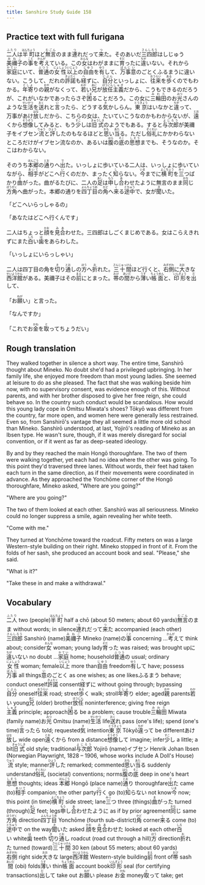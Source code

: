 ```yaml
---
title: Sanshiro Study Guide 158
---
```


## Practice text with full furigana

<p>
<ruby><rb>二人</rb><rt>ふたり</rt></ruby>は<ruby><rb>半町</rb><rt>はんちょう</rt></ruby>ほど<ruby><rb>無言</rb><rt>むごん</rt></ruby>のまま<ruby><rb>連</rb><rt>つ</rt></ruby>れだって<ruby><rb>来</rb><rt>つ</rt></ruby>た。そのあいだ<ruby><rb>三四郎</rb><rt>さんしろう</rt></ruby>はしじゅう<ruby><rb>美禰子</rb><rt>みねこ</rt></ruby>の<ruby><rb>事</rb><rt>こと</rt></ruby>を<ruby><rb>考</rb><rt>かんが</rt></ruby>えている。この<ruby><rb>女</rb><rt>おんな</rt></ruby>はわがままに<ruby><rb>育</rb><rt>そだ</rt></ruby>ったに<ruby><rb>違</rb><rt>ちが</rt></ruby>いない。それから<ruby><rb>家庭</rb><rt>かてい</rt></ruby>にいて、<ruby><rb>普通</rb><rt>ふつう</rt></ruby>の<ruby><rb>女性</rb><rt>にょしょう</rt></ruby><ruby><rb>以上</rb><rt>いじょう</rt></ruby>の<ruby><rb>自由</rb><rt>じゆう</rt></ruby>を<ruby><rb>有</rb><rt>ゆう</rt></ruby>して、<ruby><rb>万事</rb><rt>ばんじ</rt></ruby><ruby><rb>意</rb><rt>い</rt></ruby>のごとくふるまうに違いない。こうして、だれの<ruby><rb>許諾</rb><rt>きょだく</rt></ruby>も<ruby><rb>経</rb><rt>へ</rt></ruby>ずに、<ruby><rb>自分</rb><rt>じぶん</rt></ruby>といっしょに、<ruby><rb>往来</rb><rt>おうらい</rt></ruby>を<ruby><rb>歩</rb><rt>ある</rt></ruby>くのでもわかる。<ruby><rb>年寄</rb><rt>としよ</rt></ruby>りの<ruby><rb>親</rb><rt>おや</rt></ruby>がなくって、<ruby><rb>若</rb><rt>わか</rt></ruby>い<ruby><rb>兄</rb><rt>あに</rt></ruby>が<ruby><rb>放任</rb><rt>ほうにん</rt></ruby><ruby><rb>主義</rb><rt>しゅぎ</rt></ruby>だから、こうもできるのだろうが、これがいなかであったらさぞ<ruby><rb>困</rb><rt>こま</rt></ruby>ることだろう。この女に<ruby><rb>三輪田</rb><rt>みわた</rt></ruby>のお<ruby><rb>光</rb><rt>みつ</rt></ruby>さんのような<ruby><rb>生活</rb><rt>せいかつ</rt></ruby>を<ruby><rb>送</rb><rt>おく</rt></ruby>れと<ruby><rb>言</rb><rt>い</rt></ruby>ったら、どうする<ruby><rb>気</rb><rt>き</rt></ruby>かしらん。<ruby><rb>東京</rb><rt>とうきょう</rt></ruby>はいなかと<ruby><rb>違</rb><rt>ちが</rt></ruby>って、万事があけ<ruby><rb>放</rb><rt>はな</rt></ruby>しだから、こちらの女は、たいていこうなのかもわからないが、<ruby><rb>遠</rb><rt>とお</rt></ruby>くから<ruby><rb>想像</rb><rt>そうぞう</rt></ruby>してみると、もう<ruby><rb>少</rb><rt>すこ</rt></ruby>しは<ruby><rb>旧式</rb><rt>きゅうしき</rt></ruby>のようでもある。すると<ruby><rb>与次郎</rb><rt>よじろう</rt></ruby>が美禰子をイブセン<ruby><rb>流</rb><rt>りゅう</rt></ruby>と<ruby><rb>評</rb><rt>ひょう</rt></ruby>したのもなるほどと<ruby><rb>思</rb><rt>おも</rt></ruby>い<ruby><rb>当</rb><rt>あた</rt></ruby>る。ただし<ruby><rb>俗礼</rb><rt>ぞくれい</rt></ruby>にかかわらないところだけがイブセン流なのか、あるいは<ruby><rb>腹</rb><rt>はら</rt></ruby>の<ruby><rb>底</rb><rt>そこ</rt></ruby>の<ruby><rb>思想</rb><rt>しそう</rt></ruby>までも、そうなのか。そこはわからない。
</p>

<p>
そのうち<ruby><rb>本郷</rb><rt>ほんごう</rt></ruby>の<ruby><rb>通</rb><rt>とお</rt></ruby>りへ<ruby><rb>出</rb><rt>で</rt></ruby>た。いっしょに歩いている二人は、いっしょに歩いていながら、<ruby><rb>相手</rb><rt>あいて</rt></ruby>がどこへ<ruby><rb>行</rb><rt>い</rt></ruby>くのだか、まったく<ruby><rb>知</rb><rt>し</rt></ruby>らない。<ruby><rb>今</rb><rt>いま</rt></ruby>までに<ruby><rb>横町</rb><rt>よこちょう</rt></ruby>を<ruby><rb>三</rb><rt>みっ</rt></ruby>つばかり<ruby><rb>曲</rb><rt>ま</rt></ruby>がった。曲がるたびに、二人の<ruby><rb>足</rb><rt>あし</rt></ruby>は<ruby><rb>申</rb><rt>もう</rt></ruby>し<ruby><rb>合</rb><rt>あ</rt></ruby>わせたように無言のまま<ruby><rb>同</rb><rt>おな</rt></ruby>じ<ruby><rb>方角</rb><rt>ほうがく</rt></ruby>へ曲がった。本郷の通りを<ruby><rb>四丁目</rb><rt>よんちょうめ</rt></ruby>の<ruby><rb>角</rb><rt>かど</rt></ruby>へ<ruby><rb>来</rb><rt>く</rt></ruby>る<ruby><rb>途中</rb><rt>とちゅう</rt></ruby>で、女が<ruby><rb>聞</rb><rt>き</rt></ruby>いた。
</p>

<p>「どこへいらっしゃるの」</p>
<p>「あなたはどこへ行くんです」</p>
<p>
二人はちょっと<ruby><rb>顔</rb><rt>かお</rt></ruby>を<ruby><rb>見合</rb><rt>みあ</rt></ruby>わせた。三四郎はしごくまじめである。女はこらえきれずにまた<ruby><rb>白</rb><rt>しろ</rt></ruby>い<ruby><rb>歯</rb><rt>は</rt></ruby>をあらわした。
</p>

<p>「いっしょにいらっしゃい」</p>
<p>
二人は四丁目の角を<ruby><rb>切</rb><rt>き</rt></ruby>り<ruby><rb>通</rb><rt>とお</rt></ruby>しの<ruby><rb>方</rb><rt>ほう</rt></ruby>へ<ruby><rb>折</rb><rt>お</rt></ruby>れた。<ruby><rb>三十間</rb><rt>さんじゅっけん</rt></ruby>ほど行くと、<ruby><rb>右側</rb><rt>みぎがわ</rt></ruby>に<ruby><rb>大</rb><rt>おお</rt></ruby>きな<ruby><rb>西洋館</rb><rt>せいようかん</rt></ruby>がある。美禰子はその<ruby><rb>前</rb><rt>まえ</rt></ruby>にとまった。<ruby><rb>帯</rb><rt>おび</rt></ruby>の<ruby><rb>間</rb><rt>あいだ</rt></ruby>から<ruby><rb>薄</rb><rt>うす</rt></ruby>い<ruby><rb>帳面</rb><rt>ちょうめん</rt></ruby>と、<ruby><rb>印形</rb><rt>いんぎょう</rt></ruby>を<ruby><rb>出</rb><rt>だ</rt></ruby>して、
</p>

<p>
「お<ruby><rb>願</rb><rt>ねが</rt></ruby>い」と言った。
</p>

<p>「なんですか」</p>
<p>
「これでお<ruby><rb>金</rb><rt>かね</rt></ruby>を<ruby><rb>取</rb><rt>と</rt></ruby>ってちょうだい」
</p>


## Rough translation

They walked together in silence a short way. The entire time, Sanshirō thought about Mineko. No doubt she'd had a privileged upbringing. In her family life, she enjoyed more freedom than most young ladies. She seemed at leisure to do as she pleased. The fact that she was walking beside him now, with no supervisory consent, was evidence enough of this. Without parents, and with her brother disposed to give her free reign, she could behave so. In the country such conduct would be scandalous. How would this young lady cope in Omitsu Miwata's shoes? Tōkyō was different from the country, far more open, and women here were generally less restrained. Even so, from Sanshirō's vantage they all seemed a little more old school than Mineko. Sanshirō understood, at last, Yojirō's reading of Mineko as an Ibsen type. He wasn't sure, though, if it was merely disregard for social convention, or if it went as far as deep-seated ideology.

By and by they reached the main Hongō thoroughfare. The two of them were walking together, yet each had no idea where the other was going. To this point they'd traversed three lanes. Without words, their feet had taken each turn in the same direction, as if their movements were coordinated in advance. As they approached the Yonchōme corner of the Hongō thoroughfare, Mineko asked, "Where are you going?"

"Where are you going?"

The two of them looked at each other. Sanshirō was all seriousness. Mineko could no longer suppress a smile, again revealing her white teeth.

"Come with me."

They turned at Yonchōme toward the roadcut. Fifty meters on was a large Western-style building on their right. Mineko stopped in front of it. From the folds of her sash, she produced an account book and seal. "Please," she said.

"What is it?"

"Take these in and make a withdrawal."                  


## Vocabulary

<p>
<span class="vocabstudy"><ruby><rb>二人</rb><rt>ふたり</rt></ruby>&nbsp;two (people)</span><span class="vocabstudy"><ruby><rb>半町</rb><rt>はんちょう</rt></ruby>&nbsp;half a chō (about 50 meters; about 60 yards)</span><span class="vocabstudy"><ruby><rb>無言</rb><rt>むごん</rt></ruby>のまま&nbsp;without words; in silence</span><span class="vocabstudy"><ruby><rb>連</rb><rt>つ</rt></ruby>れだって<ruby><rb>来</rb><rt>つ</rt></ruby>た&nbsp;accompanied (each other)</span><span class="vocabstudy"><ruby><rb>三四郎</rb><rt>さんしろう</rt></ruby>&nbsp;Sanshirō (name)</span><span class="vocabstudy"><ruby><rb>美禰子</rb><rt>みねこ</rt></ruby>&nbsp;Mineko (name)</span><span class="vocabstudy">の<ruby><rb>事</rb><rt>こと</rt></ruby>&nbsp;concerning ...</span><span class="vocabstudy"><ruby><rb>考</rb><rt>かんが</rt></ruby>えて&nbsp;think about; consider</span><span class="vocabstudy"><ruby><rb>女</rb><rt>おんな</rt></ruby>&nbsp;woman; young lady</span><span class="vocabstudy"><ruby><rb>育</rb><rt>そだ</rt></ruby>った&nbsp;was raised; was brought up</span><span class="vocabstudy">に<ruby><rb>違</rb><rt>ちが</rt></ruby>いない&nbsp;no doubt ...</span><span class="vocabstudy"><ruby><rb>家庭</rb><rt>かてい</rt></ruby>&nbsp;home; household</span><span class="vocabstudy"><ruby><rb>普通</rb><rt>ふつう</rt></ruby>の&nbsp;usual; ordinary</span><span class="vocabstudy"><ruby><rb>女性</rb><rt>にょしょう</rt></ruby>&nbsp;woman; female</span><span class="vocabstudy"><ruby><rb>以上</rb><rt>いじょう</rt></ruby>&nbsp;more than</span><span class="vocabstudy"><ruby><rb>自由</rb><rt>じゆう</rt></ruby>&nbsp;freedom</span><span class="vocabstudy"><ruby><rb>有</rb><rt>ゆう</rt></ruby>して&nbsp;have; possess</span><span class="vocabstudy"><ruby><rb>万事</rb><rt>ばんじ</rt></ruby>&nbsp;all things</span><span class="vocabstudy"><ruby><rb>意</rb><rt>い</rt></ruby>のごとく&nbsp;as one wishes; as one likes</span><span class="vocabstudy">ふるまう&nbsp;behave; conduct oneself</span><span class="vocabstudy"><ruby><rb>許諾</rb><rt>きょだく</rt></ruby>&nbsp;consent</span><span class="vocabstudy"><ruby><rb>経</rb><rt>へ</rt></ruby>ずに&nbsp;without going through; bypassing</span><span class="vocabstudy"><ruby><rb>自分</rb><rt>じぶん</rt></ruby>&nbsp;oneself</span><span class="vocabstudy"><ruby><rb>往来</rb><rt>おうらい</rt></ruby>&nbsp;road; street</span><span class="vocabstudy"><ruby><rb>歩</rb><rt>ある</rt></ruby>く&nbsp;walk; stroll</span><span class="vocabstudy"><ruby><rb>年寄</rb><rt>としよ</rt></ruby>り&nbsp;elder; aged</span><span class="vocabstudy"><ruby><rb>親</rb><rt>おや</rt></ruby>&nbsp;parents</span><span class="vocabstudy"><ruby><rb>若</rb><rt>わか</rt></ruby>い&nbsp;young</span><span class="vocabstudy"><ruby><rb>兄</rb><rt>あに</rt></ruby>&nbsp;(older) brother</span><span class="vocabstudy"><ruby><rb>放任</rb><rt>ほうにん</rt></ruby>&nbsp;noninterference; giving free reign</span><span class="vocabstudy"><ruby><rb>主義</rb><rt>しゅぎ</rt></ruby>&nbsp;principle; approach</span><span class="vocabstudy"><ruby><rb>困</rb><rt>こま</rt></ruby>る&nbsp;be a problem; cause trouble</span><span class="vocabstudy"><ruby><rb>三輪田</rb><rt>みわた</rt></ruby>&nbsp;Miwata (family name)</span><span class="vocabstudy">お<ruby><rb>光</rb><rt>みつ</rt></ruby>&nbsp;Omitsu (name)</span><span class="vocabstudy"><ruby><rb>生活</rb><rt>せいかつ</rt></ruby>&nbsp;life</span><span class="vocabstudy"><ruby><rb>送</rb><rt>おく</rt></ruby>れ&nbsp;pass (one's life); spend (one's time)</span><span class="vocabstudy"><ruby><rb>言</rb><rt>い</rt></ruby>ったら&nbsp;told; requested</span><span class="vocabstudy"><ruby><rb>気</rb><rt>き</rt></ruby>&nbsp;intention</span><span class="vocabstudy"><ruby><rb>東京</rb><rt>とうきょう</rt></ruby>&nbsp;Tōkyō</span><span class="vocabstudy"><ruby><rb>違</rb><rt>ちが</rt></ruby>って&nbsp;be different</span><span class="vocabstudy">あけ<ruby><rb>放</rb><rt>はな</rt></ruby>し&nbsp;wide open</span><span class="vocabstudy"><ruby><rb>遠</rb><rt>とお</rt></ruby>くから&nbsp;from a distance</span><span class="vocabstudy"><ruby><rb>想像</rb><rt>そうぞう</rt></ruby>して&nbsp;imagine; infer</span><span class="vocabstudy"><ruby><rb>少</rb><rt>すこ</rt></ruby>し&nbsp;a little; a bit</span><span class="vocabstudy"><ruby><rb>旧式</rb><rt>きゅうしき</rt></ruby>&nbsp;old style; traditional</span><span class="vocabstudy"><ruby><rb>与次郎</rb><rt>よじろう</rt></ruby>&nbsp;Yojirō (name)</span><span class="vocabstudy">イブセン&nbsp;Henrik Johan Ibsen (Norwegian Playwright, 1828 – 1906, whose works include A Doll's House)</span><span class="vocabstudy"><ruby><rb>流</rb><rt>りゅう</rt></ruby>&nbsp;style; manner</span><span class="vocabstudy"><ruby><rb>評</rb><rt>ひょう</rt></ruby>した&nbsp;remarked; commented</span><span class="vocabstudy"><ruby><rb>思</rb><rt>おも</rt></ruby>い<ruby><rb>当</rb><rt>あた</rt></ruby>る&nbsp;suddenly understand</span><span class="vocabstudy"><ruby><rb>俗礼</rb><rt>ぞくれい</rt></ruby>&nbsp;(societal) conventions; norms</span><span class="vocabstudy"><ruby><rb>腹</rb><rt>はら</rt></ruby>の<ruby><rb>底</rb><rt>そこ</rt></ruby>&nbsp;deep in one's heart</span><span class="vocabstudy"><ruby><rb>思想</rb><rt>しそう</rt></ruby>&nbsp;thoughts; ideas</span>
<span class="vocabstudy"><ruby><rb>本郷</rb><rt>ほんごう</rt></ruby>&nbsp;Hongō (place name)</span><span class="vocabstudy"><ruby><rb>通</rb><rt>とお</rt></ruby>り&nbsp;thoroughfare</span><span class="vocabstudy"><ruby><rb>出</rb><rt>で</rt></ruby>た&nbsp;came (to)</span><span class="vocabstudy"><ruby><rb>相手</rb><rt>あいて</rt></ruby>&nbsp;companion; the other party</span><span class="vocabstudy"><ruby><rb>行</rb><rt>い</rt></ruby>く&nbsp;go (to)</span><span class="vocabstudy"><ruby><rb>知</rb><rt>し</rt></ruby>らない&nbsp;not know</span><span class="vocabstudy"><ruby><rb>今</rb><rt>いま</rt></ruby>&nbsp;now; this point (in time)</span><span class="vocabstudy"><ruby><rb>横町</rb><rt>よこちょう</rt></ruby>&nbsp;side street; lane</span><span class="vocabstudy"><ruby><rb>三</rb><rt>みっ</rt></ruby>つ&nbsp;three (things)</span><span class="vocabstudy"><ruby><rb>曲</rb><rt>ま</rt></ruby>がった&nbsp;turned (through)</span><span class="vocabstudy"><ruby><rb>足</rb><rt>あし</rt></ruby>&nbsp;feet; legs</span><span class="vocabstudy"><ruby><rb>申</rb><rt>もう</rt></ruby>し<ruby><rb>合</rb><rt>あ</rt></ruby>わせたように&nbsp;as if by prior agreement</span><span class="vocabstudy"><ruby><rb>同</rb><rt>おな</rt></ruby>じ&nbsp;same</span><span class="vocabstudy"><ruby><rb>方角</rb><rt>ほうがく</rt></ruby>&nbsp;direction</span><span class="vocabstudy"><ruby><rb>四丁目</rb><rt>よんちょうめ</rt></ruby>&nbsp;Yonchōme (fourth sub-district)</span><span class="vocabstudy"><ruby><rb>角</rb><rt>かど</rt></ruby>&nbsp;corner</span><span class="vocabstudy"><ruby><rb>来</rb><rt>く</rt></ruby>る&nbsp;come (to)</span><span class="vocabstudy"><ruby><rb>途中</rb><rt>とちゅう</rt></ruby>で&nbsp;on the way</span><span class="vocabstudy"><ruby><rb>聞</rb><rt>き</rt></ruby>いた&nbsp;asked</span>
<span class="vocabstudy"><ruby><rb>顔</rb><rt>かお</rt></ruby>を<ruby><rb>見合</rb><rt>みあ</rt></ruby>わせた&nbsp;looked at each other</span><span class="vocabstudy"><ruby><rb>白</rb><rt>しろ</rt></ruby>い&nbsp;white</span><span class="vocabstudy"><ruby><rb>歯</rb><rt>は</rt></ruby>&nbsp;teeth</span>
<span class="vocabstudy"><ruby><rb>切</rb><rt>き</rt></ruby>り<ruby><rb>通</rb><rt>とお</rt></ruby>し&nbsp;roadcut (road cut through a hill)</span><span class="vocabstudy"><ruby><rb>方</rb><rt>ほう</rt></ruby>&nbsp;direction</span><span class="vocabstudy"><ruby><rb>折</rb><rt>お</rt></ruby>れた&nbsp;turned (toward)</span><span class="vocabstudy"><ruby><rb>三十間</rb><rt>さんじゅっけん</rt></ruby>&nbsp;30 ken (about 55 meters; about 60 yards)</span><span class="vocabstudy"><ruby><rb>右側</rb><rt>みぎがわ</rt></ruby>&nbsp;right side</span><span class="vocabstudy"><ruby><rb>大</rb><rt>おお</rt></ruby>きな&nbsp;large</span><span class="vocabstudy"><ruby><rb>西洋館</rb><rt>せいようかん</rt></ruby>&nbsp;Western-style building</span><span class="vocabstudy"><ruby><rb>前</rb><rt>まえ</rt></ruby>&nbsp;front of</span><span class="vocabstudy"><ruby><rb>帯</rb><rt>おび</rt></ruby>&nbsp;sash</span><span class="vocabstudy"><ruby><rb>間</rb><rt>あいだ</rt></ruby>&nbsp;(obi) folds</span><span class="vocabstudy"><ruby><rb>薄</rb><rt>うす</rt></ruby>い&nbsp;thin</span><span class="vocabstudy"><ruby><rb>帳面</rb><rt>ちょうめん</rt></ruby>&nbsp;account book</span><span class="vocabstudy"><ruby><rb>印形</rb><rt>いんぎょう</rt></ruby>&nbsp;seal (for certifying transactions)</span><span class="vocabstudy"><ruby><rb>出</rb><rt>だ</rt></ruby>して&nbsp;take out</span>
<span class="vocabstudy">お<ruby><rb>願</rb><rt>ねが</rt></ruby>い&nbsp;please</span>
<span class="vocabstudy">お<ruby><rb>金</rb><rt>かね</rt></ruby>&nbsp;money</span><span class="vocabstudy"><ruby><rb>取</rb><rt>と</rt></ruby>って&nbsp;take; get</span>
</p>
